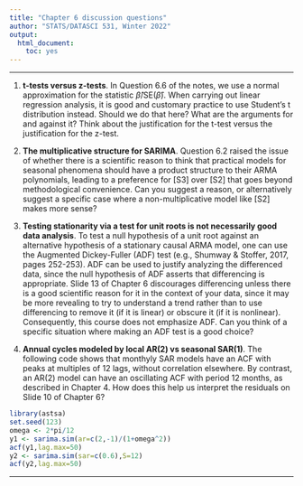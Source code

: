 ```yaml
---
title: "Chapter 6 discussion questions"
author: "STATS/DATASCI 531, Winter 2022"
output:
  html_document:
    toc: yes
---
```


\newcommand\prob{\mathbb{P}}
\newcommand\E{\mathbb{E}}
\newcommand\var{\mathrm{Var}}
\newcommand\cov{\mathrm{Cov}}

-----------

1. **t-tests versus z-tests**. In Question 6.6 of the notes, we use a normal approximation for the statistic $\hat\beta \big/\mathrm{SE}(\hat\beta)$. When carrying out linear regression analysis, it is good and customary practice to use Student's t distribution instead. Should we do that here? What are the arguments for and against it? Think about the justification for the t-test versus the justification for the z-test. 

2. **The multiplicative structure for SARIMA**. Question 6.2 raised the issue of whether there is a scientific reason to think that practical models for seasonal phenomena should have a product structure to their ARMA polynomials, leading to a preference for [S3] over [S2] that goes beyond methodological convenience. Can you suggest a reason, or alternatively suggest a specific case where a non-multiplicative model like [S2] makes more sense?

3. **Testing stationarity via a test for unit roots is not necessarily good data analysis**. To test a null hypothesis of a unit root against an alternative hypothesis of a stationary causal ARMA model, one can use the Augmented Dickey-Fuller (ADF) test (e.g., Shumway & Stoffer, 2017, pages 252-253). ADF can be used to justify analyzing the differenced data, since the null hypothesis of ADF asserts that differencing is appropriate. Slide 13 of Chapter 6 discourages differencing unless there is a good scientific reason for it in the context of your data, since it may be more revealing to try to understand a trend rather than to use differencing to remove it (if it is linear) or obscure it (if it is nonlinear). Consequently, this course does not emphasize ADF. Can you think of a specific situation where making an ADF test is a good choice?

4. **Annual cycles modeled by local AR(2) vs seasonal SAR(1)**. The following code shows that monthyly SAR models have an ACF with peaks at multiples of 12 lags, without correlation elsewhere. By contrast, an AR(2) model can have an oscillating ACF with period 12 months, as described in Chapter 4. How does this help us interpret the residuals on Slide 10 of Chapter 6?

```r
library(astsa)
set.seed(123)
omega <- 2*pi/12
y1 <- sarima.sim(ar=c(2,-1)/(1+omega^2))
acf(y1,lag.max=50)
y2 <- sarima.sim(sar=c(0.6),S=12)
acf(y2,lag.max=50)
```


---------------
